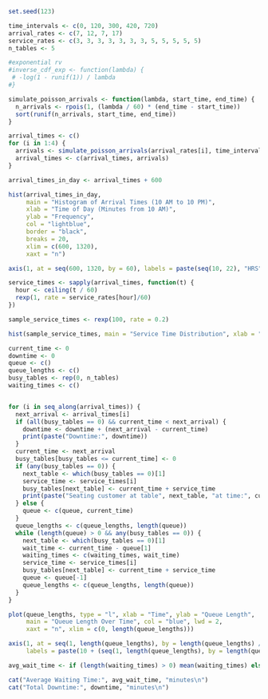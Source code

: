 ```r

set.seed(123)

time_intervals <- c(0, 120, 300, 420, 720)
arrival_rates <- c(7, 12, 7, 17)
service_rates <- c(3, 3, 3, 3, 3, 3, 3, 5, 5, 5, 5, 5)
n_tables <- 5

#exponential rv
#inverse_cdf_exp <- function(lambda) {
 # -log(1 - runif(1)) / lambda
#}

simulate_poisson_arrivals <- function(lambda, start_time, end_time) {
  n_arrivals <- rpois(1, (lambda / 60) * (end_time - start_time))
  sort(runif(n_arrivals, start_time, end_time))
}

arrival_times <- c()
for (i in 1:4) {
  arrivals <- simulate_poisson_arrivals(arrival_rates[i], time_intervals[i], time_intervals[i + 1])
  arrival_times <- c(arrival_times, arrivals)
}

arrival_times_in_day <- arrival_times + 600

hist(arrival_times_in_day, 
     main = "Histogram of Arrival Times (10 AM to 10 PM)", 
     xlab = "Time of Day (Minutes from 10 AM)", 
     ylab = "Frequency", 
     col = "lightblue", 
     border = "black", 
     breaks = 20, 
     xlim = c(600, 1320),
     xaxt = "n")

axis(1, at = seq(600, 1320, by = 60), labels = paste(seq(10, 22), "HRS", sep = " "))

service_times <- sapply(arrival_times, function(t) {
  hour <- ceiling(t / 60) 
  rexp(1, rate = service_rates[hour]/60)
})

sample_service_times <- rexp(100, rate = 0.2) 

hist(sample_service_times, main = "Service Time Distribution", xlab = "Service Time (minutes)", breaks = 30)

current_time <- 0
downtime <- 0
queue <- c()
queue_lengths <- c() 
busy_tables <- rep(0, n_tables)
waiting_times <- c()


for (i in seq_along(arrival_times)) {
  next_arrival <- arrival_times[i]
  if (all(busy_tables == 0) && current_time < next_arrival) {
    downtime <- downtime + (next_arrival - current_time)
    print(paste("Downtime:", downtime))
  }
  current_time <- next_arrival
  busy_tables[busy_tables <= current_time] <- 0
  if (any(busy_tables == 0)) {
    next_table <- which(busy_tables == 0)[1]
    service_time <- service_times[i]
    busy_tables[next_table] <- current_time + service_time
    print(paste("Seating customer at table", next_table, "at time:", current_time, "for service time:", service_time))
  } else {
    queue <- c(queue, current_time)
  }
  queue_lengths <- c(queue_lengths, length(queue))
  while (length(queue) > 0 && any(busy_tables == 0)) {
    next_table <- which(busy_tables == 0)[1]
    wait_time <- current_time - queue[1]
    waiting_times <- c(waiting_times, wait_time)
    service_time <- service_times[i]
    busy_tables[next_table] <- current_time + service_time
    queue <- queue[-1] 
    queue_lengths <- c(queue_lengths, length(queue))
  }
}

plot(queue_lengths, type = "l", xlab = "Time", ylab = "Queue Length", 
     main = "Queue Length Over Time", col = "blue", lwd = 2, 
     xaxt = "n", xlim = c(0, length(queue_lengths)))

axis(1, at = seq(1, length(queue_lengths), by = length(queue_lengths) / 12), 
     labels = paste(10 + (seq(1, length(queue_lengths), by = length(queue_lengths) / 12) - 1) / (length(queue_lengths) / 12), "HRS", sep=""))

avg_wait_time <- if (length(waiting_times) > 0) mean(waiting_times) else 0

cat("Average Waiting Time:", avg_wait_time, "minutes\n")
cat("Total Downtime:", downtime, "minutes\n")

```
